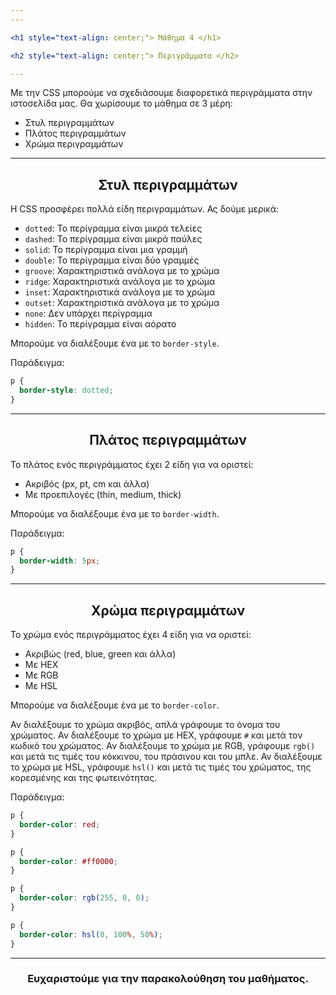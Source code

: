 ```yaml
---
---

<h1 style="text-align: center;"> Μάθημα 4 </h1>

<h2 style="text-align: center;"> Περιγράμματα </h2>

---
```


Με την CSS μπορούμε να σχεδιάσουμε διαφορετικά περιγράμματα στην ιστοσελίδα μας.
Θα χωρίσουμε το μάθημα σε 3 μέρη:
- Στυλ περιγραμμάτων
- Πλάτος περιγραμμάτων
- Χρώμα περιγραμμάτων

---

<h2 style="text-align: center;"> Στυλ περιγραμμάτων </h2>

Η CSS προσφέρει πολλά είδη περιγραμμάτων. Ας δούμε μερικά:

- ```dotted```: Το περίγραμμα είναι μικρά τελείες
- ```dashed```: Το περίγραμμα είναι μικρά παύλες
- ```solid```:  Το περίγραμμα είναι μια γραμμή
- ```double```: Το περίγραμμα είναι δύο γραμμές
- ```groove```: Χαρακτηριστικά ανάλογα με το χρώμα
- ```ridge```:  Χαρακτηριστικά ανάλογα με το χρώμα
- ```inset```:  Χαρακτηριστικά ανάλογα με το χρώμα
- ```outset```: Χαρακτηριστικά ανάλογα με το χρώμα
- ```none```:   Δεν υπάρχει περίγραμμα
- ```hidden```: Το περίγραμμα είναι αόρατο

Μπορούμε να διαλέξουμε ένα με το ```border-style```.

Παράδειγμα:


```CSS
p {
  border-style: dotted;
}
```

---

<h2 style="text-align: center;"> Πλάτος περιγραμμάτων </h2>

Το πλάτος ενός περιγράμματος έχει 2 είδη για να οριστεί:

- Ακριβός (px, pt, cm και άλλα)
- Με προεπιλογές (thin, medium, thick)

Μπορούμε να διαλέξουμε ένα με το ```border-width```.

Παράδειγμα:

```css
p {
  border-width: 5px;
}
```

---

<h2 style="text-align: center;"> Χρώμα περιγραμμάτων </h2>

Το χρώμα ενός περιγράμματος έχει 4 είδη για να οριστεί:

- Ακριβώς (red, blue, green και άλλα)
- Με HEX
- Με RGB
- Με HSL

Μπορούμε να διαλέξουμε ένα με το ```border-color```.

Αν διαλέξουμε το χρώμα ακριβός, απλά γράφουμε το όνομα του χρώματος.
Αν διαλέξουμε το χρώμα με HEX, γράφουμε ```#``` και μετά τον κωδικό του χρώματος.
Αν διαλέξουμε το χρώμα με RGB, γράφουμε ```rgb()``` και μετά τις τιμές του κόκκινου, του πράσινου και του μπλε.
Αν διαλέξουμε το χρώμα με HSL, γράφουμε ```hsl()``` και μετά τις τιμές του χρώματος, της κορεσμένης και της φωτεινότητας.

Παράδειγμα:

```css
p {
  border-color: red;
}
```

```css
p {
  border-color: #ff0000;
}
```

```css
p {
  border-color: rgb(255, 0, 0);
}
```

```css
p {
  border-color: hsl(0, 100%, 50%);
}
```

---

<h3 style="text-align: center;"> Ευχαριστούμε για την παρακολούθηση του μαθήματος. </h3>